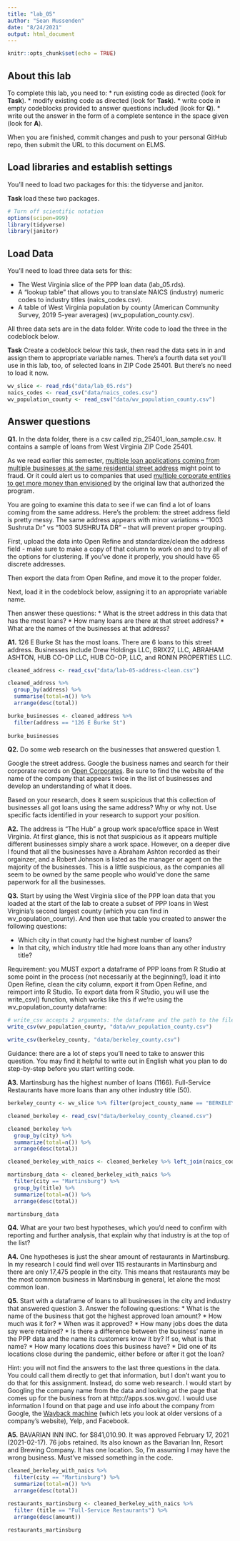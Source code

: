 ```yaml
---
title: "lab_05"
author: "Sean Mussenden"
date: "8/24/2021"
output: html_document
---
```


```r
knitr::opts_chunk$set(echo = TRUE)
```

## About this lab

To complete this lab, you need to:
* run existing code as directed (look for **Task**).
* modify existing code as directed (look for **Task**).
* write code in empty codeblocks provided to answer questions included (look for **Q**).
* write out the answer in the form of a complete sentence in the space given (look for **A**).

When you are finished, commit changes and push to your personal GitHub repo, then submit the URL to this document on ELMS.

## Load libraries and establish settings

You'll need to load two packages for this: the tidyverse and janitor.

**Task** load these two packages.

```r
# Turn off scientific notation
options(scipen=999)
library(tidyverse)
library(janitor)

```

## Load Data

You'll need to load three data sets for this:

* The West Virginia slice of the PPP loan data (lab_05.rds).
* A "lookup table" that allows you to translate NAICS (industry) numeric codes to industry titles (naics_codes.csv).
* A table of West Virginia population by county (American Community Survey, 2019 5-year averages) (wv_population_county.csv).

All three data sets are in the data folder.  Write code to load the three in the codeblock below.

**Task** Create a codeblock below this task, then read the data sets in in and assign them to appropriate variable names. There's a fourth data set you'll use in this lab, too, of selected loans in ZIP Code 25401. But there's no need to load it now.

```r
wv_slice <- read_rds("data/lab_05.rds")
naics_codes <- read_csv("data/naics_codes.csv")
wv_population_county <- read_csv("data/wv_population_county.csv")

```

## Answer questions

**Q1.** In the data folder, there is a csv called zip_25401_loan_sample.csv.  It contains a sample of loans from West Virginia ZIP Code 25401.

As we read earlier this semester, [multiple loan applications coming from multiple businesses at the same residential street address](https://www.nytimes.com/2021/08/17/business/ppp-fraud-covid.html) might point to fraud. Or it could alert us to companies that used [multiple corporate entities to get more money than envisioned](https://www.propublica.org/article/different-names-same-address-how-big-businesses-got-government-loans-meant-for-small-businesses) by the original law that authorized the program.   

You are going to examine this data to see if we can find a lot of loans coming from the same address.  Here's the problem: the street address field is pretty messy.  The same address appears with minor variations --  "1003 Sushruta Dr" vs "1003 SUSHRUTA DR" -- that will prevent proper grouping.

First, upload the data into Open Refine and standardize/clean the address field - make sure to make a copy of that column to work on and to try all of the options for clustering. If you've done it properly, you should have 65 discrete addresses.

Then export the data from Open Refine, and move it to the proper folder.

Next, load it in the codeblock below, assigning it to an appropriate variable name.

Then answer these questions:
* What is the street address in this data that has the most loans?
* How many loans are there at that street address?
* What are the names of the businesses at that address?

**A1.**
126 E Burke St has the most loans. There are 6 loans to this street address. Businesses include Drew Holdings LLC, BRIX27, LLC, ABRAHAM ASHTON, HUB CO-OP LLC, HUB CO-OP, LLC, and RONIN PROPERTIES LLC. 
```r
cleaned_address <- read_csv("data/lab-05-address-clean.csv")

cleaned_address %>%
  group_by(address) %>%
  summarise(total=n()) %>%
  arrange(desc(total))

burke_businesses <- cleaned_address %>%
  filter(address == "126 E Burke St")
  
burke_businesses
```

**Q2.** Do some web research on the businesses that answered question 1.  

Google the street address.  Google the business names and search for their corporate records on [Open Corporates](https://opencorporates.com/). Be sure to find the website of the name of the company that appears twice in the list of businesses and develop an understanding of what it does.

Based on your research, does it seem suspicious that this collection of businesses all got loans using the same address? Why or why not. Use specific facts identified in your research to support your position.

**A2.**
The address is "The Hub" a group work space/office space in West Virginia. At first glance, this is not that suspicious as it appears multiple different businesses simply share a work space. However, on a deeper dive I found that all the businesses have a Abraham Ashton  recorded as their orgainzer, and a Robert Johnson is listed as the manager or agent on the majority of the businesses. This is a little suspicious, as the companies all seem to be owned by the same people who would've done the same paperwork for all the businesses. 


**Q3.** Start by using the West Virginia slice of the PPP loan data that you loaded at the start of the lab to create a subset of PPP loans in West Virginia's second largest county (which you can find in wv_population_county). And then use that table you created to answer the following questions:

* Which city in that county had the highest number of loans?
* In that city, which industry title had more loans than any other industry title?

Requirement: you MUST export a dataframe of PPP loans from R Studio at some point in the process (not necessarily at the beginning!), load it into Open Refine, clean the city column, export it from Open Refine, and reimport into R Studio. To export data from R Studio, you will use the write_csv() function, which works like this if we're using the wv_population_county dataframe:

```r
# write_csv accepts 2 arguments: the dataframe and the path to the file you write out
write_csv(wv_population_county, "data/wv_population_county.csv")

write_csv(berkeley_county, "data/berkeley_county.csv")
```

Guidance: there are a lot of steps you'll need to take to answer this question. You may find it helpful to write out in English what you plan to do step-by-step before you start writing code.   

**A3.**
Martinsburg has the highest number of loans (1166). Full-Service Restaurants have more loans than any other industry title (50).

```r
berkeley_county <- wv_slice %>% filter(project_county_name == "BERKELEY")

cleaned_berkeley <- read_csv("data/berkeley_county_cleaned.csv")

cleaned_berkeley %>%
  group_by(city) %>%
  summarize(total=n()) %>% 
  arrange(desc(total))

cleaned_berkeley_with_naics <- cleaned_berkeley %>% left_join(naics_codes,  by="naics_code") 

martinsburg_data <- cleaned_berkeley_with_naics %>% 
  filter(city == "Martinsburg") %>% 
  group_by(title) %>% 
  summarize(total=n()) %>% 
  arrange(desc(total)) 

martinsburg_data


```

**Q4.** What are your two best hypotheses, which you'd need to confirm with reporting and further analysis, that explain why that industry is at the top of the list?

**A4.** 
One hypotheses is just the shear amount of restaurants in Martinsburg. In my research I could find well over 115 restaurants in Martinsburg and there are only 17,475 people in the city. This means that restaurants may be the most common business in Martinsburg in general, let alone the most common loan. 


**Q5.** Start with a dataframe of loans to all businesses in the city and industry that answered question 3. Answer the following questions:
* What is the name of the business that got the highest approved loan amount?
* How much was it for?
* When was it approved?
* How many jobs does the data say were retained?
* Is there a difference between the business' name in the PPP data and the name its customers know it by? If so, what is that name?
* How many locations does this business have?
* Did one of its locations close during the pandemic, either before or after it got the loan?

Hint: you will not find the answers to the last three questions in the data.  You could call them directly to get that information, but I don't want you to do that for this assignment.  Instead, do some web research. I would start by Googling the company name from the data and looking at the page that comes up for the business from at http://apps.sos.wv.gov/. I would use information I found on that page and use info about the company from Google, the [Wayback machine](https://archive.org/web/) (which lets you look at older versions of a company's website), Yelp, and Facebook.

**A5.**
BAVARIAN INN INC. for $841,010.90. It was approved February 17, 2021 (2021-02-17). 76 jobs retained. Its also known as the Bavarian Inn, Resort and Brewing Company. It has one location. So, I'm assuming I may have the wrong business. Must've missed something in the code. 

```r
cleaned_berkeley_with_naics %>% 
  filter(city == "Martinsburg") %>% 
  summarize(total=n()) %>% 
  arrange(desc(total))

restaurants_martinsburg <- cleaned_berkeley_with_naics %>% 
  filter (title == "Full-Service Restaurants") %>% 
  arrange(desc(amount))

restaurants_martinsburg
  


```
